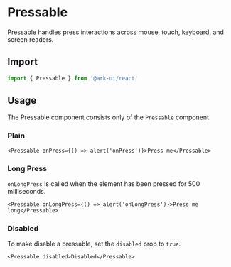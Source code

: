 # Pressable

Pressable handles press interactions across mouse, touch, keyboard, and screen readers.

## Import

```ts
import { Pressable } from '@ark-ui/react'
```

## Usage

The Pressable component consists only of the `Pressable` component.

### Plain

```tsx
<Pressable onPress={() => alert('onPress')}>Press me</Pressable>
```

### Long Press

`onLongPress` is called when the element has been pressed for 500 milliseconds.

```tsx
<Pressable onLongPress={() => alert('onLongPress')}>Press me long</Pressable>
```

### Disabled

To make disable a pressable, set the `disabled` prop to `true`.

```tsx
<Pressable disabled>Disabled</Pressable>
```
